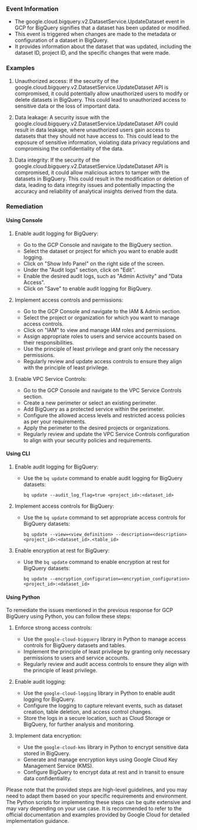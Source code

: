
### Event Information

- The google.cloud.bigquery.v2.DatasetService.UpdateDataset event in GCP for BigQuery signifies that a dataset has been updated or modified.
- This event is triggered when changes are made to the metadata or configuration of a dataset in BigQuery.
- It provides information about the dataset that was updated, including the dataset ID, project ID, and the specific changes that were made.


### Examples

1. Unauthorized access: If the security of the google.cloud.bigquery.v2.DatasetService.UpdateDataset API is compromised, it could potentially allow unauthorized users to modify or delete datasets in BigQuery. This could lead to unauthorized access to sensitive data or the loss of important data.

2. Data leakage: A security issue with the google.cloud.bigquery.v2.DatasetService.UpdateDataset API could result in data leakage, where unauthorized users gain access to datasets that they should not have access to. This could lead to the exposure of sensitive information, violating data privacy regulations and compromising the confidentiality of the data.

3. Data integrity: If the security of the google.cloud.bigquery.v2.DatasetService.UpdateDataset API is compromised, it could allow malicious actors to tamper with the datasets in BigQuery. This could result in the modification or deletion of data, leading to data integrity issues and potentially impacting the accuracy and reliability of analytical insights derived from the data.

### Remediation

#### Using Console

1. Enable audit logging for BigQuery: 
   - Go to the GCP Console and navigate to the BigQuery section.
   - Select the dataset or project for which you want to enable audit logging.
   - Click on "Show Info Panel" on the right side of the screen.
   - Under the "Audit logs" section, click on "Edit".
   - Enable the desired audit logs, such as "Admin Activity" and "Data Access".
   - Click on "Save" to enable audit logging for BigQuery.

2. Implement access controls and permissions:
   - Go to the GCP Console and navigate to the IAM & Admin section.
   - Select the project or organization for which you want to manage access controls.
   - Click on "IAM" to view and manage IAM roles and permissions.
   - Assign appropriate roles to users and service accounts based on their responsibilities.
   - Use the principle of least privilege and grant only the necessary permissions.
   - Regularly review and update access controls to ensure they align with the principle of least privilege.

3. Enable VPC Service Controls:
   - Go to the GCP Console and navigate to the VPC Service Controls section.
   - Create a new perimeter or select an existing perimeter.
   - Add BigQuery as a protected service within the perimeter.
   - Configure the allowed access levels and restricted access policies as per your requirements.
   - Apply the perimeter to the desired projects or organizations.
   - Regularly review and update the VPC Service Controls configuration to align with your security policies and requirements.

#### Using CLI

1. Enable audit logging for BigQuery: 
   - Use the `bq update` command to enable audit logging for BigQuery datasets: 
     ```
     bq update --audit_log_flag=true <project_id>:<dataset_id>
     ```

2. Implement access controls for BigQuery:
   - Use the `bq update` command to set appropriate access controls for BigQuery datasets:
     ```
     bq update --view=<view_definition> --description=<description> <project_id>:<dataset_id>.<table_id>
     ```

3. Enable encryption at rest for BigQuery:
   - Use the `bq update` command to enable encryption at rest for BigQuery datasets:
     ```
     bq update --encryption_configuration=<encryption_configuration> <project_id>:<dataset_id>
     ```

#### Using Python

To remediate the issues mentioned in the previous response for GCP BigQuery using Python, you can follow these steps:

1. Enforce strong access controls:
   - Use the `google-cloud-bigquery` library in Python to manage access controls for BigQuery datasets and tables.
   - Implement the principle of least privilege by granting only necessary permissions to users and service accounts.
   - Regularly review and audit access controls to ensure they align with the principle of least privilege.

2. Enable audit logging:
   - Use the `google-cloud-logging` library in Python to enable audit logging for BigQuery.
   - Configure the logging to capture relevant events, such as dataset creation, table deletion, and access control changes.
   - Store the logs in a secure location, such as Cloud Storage or BigQuery, for further analysis and monitoring.

3. Implement data encryption:
   - Use the `google-cloud-kms` library in Python to encrypt sensitive data stored in BigQuery.
   - Generate and manage encryption keys using Google Cloud Key Management Service (KMS).
   - Configure BigQuery to encrypt data at rest and in transit to ensure data confidentiality.

Please note that the provided steps are high-level guidelines, and you may need to adapt them based on your specific requirements and environment. The Python scripts for implementing these steps can be quite extensive and may vary depending on your use case. It is recommended to refer to the official documentation and examples provided by Google Cloud for detailed implementation guidance.

